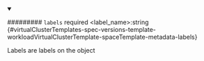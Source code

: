 
<details className="config-field" data-expandable="false" open>
<summary>

######### `labels` <span className="config-field-required" data-required="false">required</span> <span className="config-field-type">&lt;label_name&gt;:string</span> <span className="config-field-default"></span> <span className="config-field-enum"></span> {#virtualClusterTemplates-spec-versions-template-workloadVirtualClusterTemplate-spaceTemplate-metadata-labels}

Labels are labels on the object

</summary>



</details>
